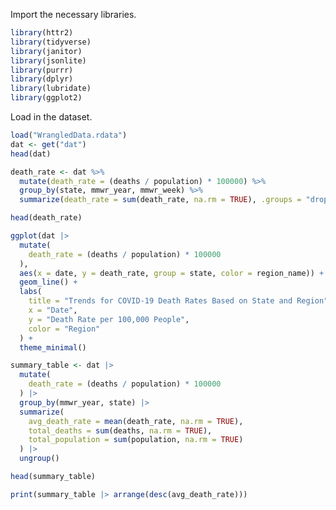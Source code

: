 Import the necessary libraries. 
```r
library(httr2)
library(tidyverse)
library(janitor)
library(jsonlite)
library(purrr)
library(dplyr)
library(lubridate)
library(ggplot2)
```

Load in the dataset. 
```r
load("WrangledData.rdata")
dat <- get("dat")
head(dat)
```

```r
death_rate <- dat %>%
  mutate(death_rate = (deaths / population) * 100000) %>%
  group_by(state, mmwr_year, mmwr_week) %>%
  summarize(death_rate = sum(death_rate, na.rm = TRUE), .groups = "drop")

head(death_rate)
```

```r
ggplot(dat |> 
  mutate(
    death_rate = (deaths / population) * 100000
  ), 
  aes(x = date, y = death_rate, group = state, color = region_name)) +
  geom_line() +
  labs(
    title = "Trends for COVID-19 Death Rates Based on State and Region",
    x = "Date", 
    y = "Death Rate per 100,000 People",
    color = "Region"
  ) +
  theme_minimal()
```

```r
summary_table <- dat |>
  mutate(
    death_rate = (deaths / population) * 100000
  ) |>
  group_by(mmwr_year, state) |>
  summarize(
    avg_death_rate = mean(death_rate, na.rm = TRUE),
    total_deaths = sum(deaths, na.rm = TRUE),
    total_population = sum(population, na.rm = TRUE)
  ) |>
  ungroup()

head(summary_table)
```

```r
print(summary_table |> arrange(desc(avg_death_rate)))
```
